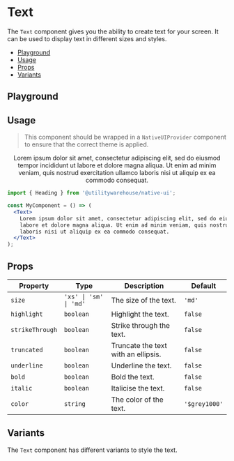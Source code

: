 
<Meta of={Stories} />

<BackToTopButton />

<ViewFigmaButton url="https://www.figma.com/design/3RY3OvLA88yZksRjOfjQJm/UW-App-UI?node-id=552-926" />

# Text

The `Text` component gives you the ability to create text for your screen. It can be used to display text in different sizes and styles.

- [Playground](#playground)
- [Usage](#usage)
- [Props](#props)
- [Variants](#variants)

## Playground

<Primary />

<Controls />

## Usage

> This component should be wrapped in a `NativeUIProvider` component to ensure that the correct theme is applied.

<Canvas>
  <NativeUIProvider>
    <Center>
      <Text>
        Lorem ipsum dolor sit amet, consectetur adipiscing elit, sed do eiusmod tempor incididunt ut
        labore et dolore magna aliqua. Ut enim ad minim veniam, quis nostrud exercitation ullamco
        laboris nisi ut aliquip ex ea commodo consequat.
      </Text>
    </Center>
  </NativeUIProvider>
</Canvas>

```jsx
import { Heading } from '@utilitywarehouse/native-ui';

const MyComponent = () => (
  <Text>
    Lorem ipsum dolor sit amet, consectetur adipiscing elit, sed do eiusmod tempor incididunt ut
    labore et dolore magna aliqua. Ut enim ad minim veniam, quis nostrud exercitation ullamco
    laboris nisi ut aliquip ex ea commodo consequat.
  </Text>
);
```

## Props

| Property        | Type                   | Description                         | Default       |
| --------------- | ---------------------- | ----------------------------------- | ------------- |
| `size`          | `'xs' \| 'sm' \| 'md'` | The size of the text.               | `'md'`        |
| `highlight`     | `boolean`              | Highlight the text.                 | `false`       |
| `strikeThrough` | `boolean`              | Strike through the text.            | `false`       |
| `truncated`     | `boolean`              | Truncate the text with an ellipsis. | `false`       |
| `underline`     | `boolean`              | Underline the text.                 | `false`       |
| `bold`          | `boolean`              | Bold the text.                      | `false`       |
| `italic`        | `boolean`              | Italicise the text.                 | `false`       |
| `color`         | `string`               | The color of the text.              | `'$grey1000'` |

## Variants

The `Text` component has different variants to style the text.

<Canvas of={Stories.Variants} />
